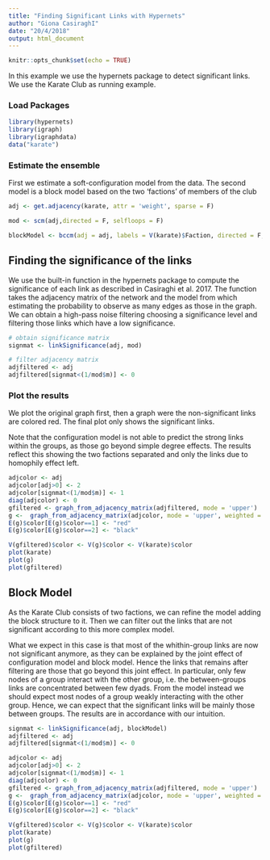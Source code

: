 ```yaml
---
title: "Finding Significant Links with Hypernets"
author: "Giona CasiraghI"
date: "20/4/2018"
output: html_document
---
```


```r
knitr::opts_chunk$set(echo = TRUE)
```

In this example we use the hypernets package to detect significant links.
We use the Karate Club as running example.

### Load Packages

```r
library(hypernets)
library(igraph)
library(igraphdata)
data("karate")
```

### Estimate the ensemble

First we estimate a soft-configuration model from the data.
The second model is a block model based on the two 'factions' of members of the club

```r
adj <- get.adjacency(karate, attr = 'weight', sparse = F)

mod <- scm(adj,directed = F, selfloops = F)

blockModel <- bccm(adj = adj, labels = V(karate)$Faction, directed = F, selfloops = F, homophily = T)
```

## Finding the significance of the links
We use the built-in function in the hypernets package to compute the significance of each link as described in Casiraghi et al. 2017.
The function takes the adjacency matrix of the network and the model from which estimating the probability to observe as many edges as those in the graph.
We can obtain a high-pass noise filtering choosing a significance level and filtering those links which have a low significance.

```r
# obtain significance matrix
signmat <- linkSignificance(adj, mod)

# filter adjacency matrix
adjfiltered <- adj
adjfiltered[signmat<(1/mod$m)] <- 0
```

### Plot the results

We plot the original graph first, then a graph were the non-significant links are colored red.
The final plot only shows the significant links.

Note that the configuration model is not able to predict the strong links within the groups, as those go beyond simple degree effects.
The results reflect this showing the two factions separated and only the links due to homophily effect left.

```r
adjcolor <- adj
adjcolor[adj>0] <- 2
adjcolor[signmat<(1/mod$m)] <- 1
diag(adjcolor) <- 0
gfiltered <- graph_from_adjacency_matrix(adjfiltered, mode = 'upper')
g <-  graph_from_adjacency_matrix(adjcolor, mode = 'upper', weighted = 'color')
E(g)$color[E(g)$color==1] <- "red"
E(g)$color[E(g)$color==2] <- "black"

V(gfiltered)$color <- V(g)$color <- V(karate)$color
plot(karate)
plot(g)
plot(gfiltered)
```


## Block Model
As the Karate Club consists of two factions, we can refine the model adding the block structure to it.
Then we can filter out the links that are not significant according to this more complex model.

What we expect in this case is that most of the whithin-group links are now not significant anymore, as they can be explained by the joint effect of configuration model and block model.
Hence the links that remains after filtering are those that go beyond this joint effect.
In particular, only few nodes of a group interact with the other group, i.e. the between-groups links are concentrated between few dyads.
From the model instead we should expect most nodes of a group weakly interacting with the other group.
Hence, we can expect that the significant links will be mainly those between groups.
The results are in accordance with our intuition.

```r
signmat <- linkSignificance(adj, blockModel)
adjfiltered <- adj
adjfiltered[signmat<(1/mod$m)] <- 0
```

```r
adjcolor <- adj
adjcolor[adj>0] <- 2
adjcolor[signmat<(1/mod$m)] <- 1
diag(adjcolor) <- 0
gfiltered <- graph_from_adjacency_matrix(adjfiltered, mode = 'upper')
g <-  graph_from_adjacency_matrix(adjcolor, mode = 'upper', weighted = 'color')
E(g)$color[E(g)$color==1] <- "red"
E(g)$color[E(g)$color==2] <- "black"

V(gfiltered)$color <- V(g)$color <- V(karate)$color
plot(karate)
plot(g)
plot(gfiltered)
```
